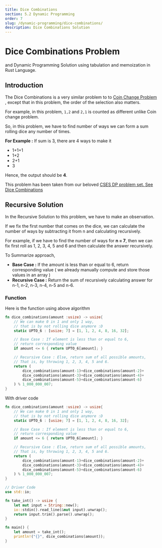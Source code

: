 ```yaml
---
title: Dice Combinations
section: 5.2 Dynamic Programming
order: 7
slug: /dynamic-programming/dice-combinations/
description: Dice Combinations Solution
---
```


# Dice Combinations Problem
and Dynamic Programming Solution using tabulation and memoization in Rust Language.

## Introduction

The Dice Combinations is a very similar problem to to [Coin Change Problem](/dynamic-programming/coin-change/) , except that in this problem, the order of the selection also matters.

For example, in this problem, `1,2` and `2,1` is counted as different unlike Coin change problem.

So, in this problem, we have to find number of ways we can form a sum rolling dice any number of times.

**For Example :** If sum is 3, there are 4 ways to make it

* 1+1+1
* 1+2
* 2+1
* 3

Hence, the output should be **4**.


This problem has been taken from our beloved [CSES DP problem set. See Dice Combinations](https://cses.fi/problemset/task/1633)

## Recursive Solution

In the Recursive Solution to this problem, we have to make an observation.

If we fix the first number that comes on the dice, we can calculate the number of ways by subtracting it from n and calculating recursively.

For example, if we have to find the number of ways for **n = 7**, then we can fix first roll as 1, 2, 3, 4, 5 and 6 and then calculate the answer recursively.

To Summarize approach,

- **Base Case :** If the amount is less than or equal to 6, return corresponding value ( we already manually compute and store those values in an array )
- **Recursive Case :** Return the sum of recursively calculating answer for n-1, n-2, n-3, n-4, n-5 and n-6.

### Function

Here is the function using above algorithm

```rust
fn dice_combinations(amount :usize) -> usize{
    // We can make 0 in 1 and only 1 way,
    // that is by not rolling dice anymore :D
    static UPTO_6 : [usize; 7] = [1, 1, 2, 4, 8, 16, 32];

    // Base Case : If element is less than or equal to 6,
    // return corresponding value
    if amount <= 6 { return UPTO_6[amount]; }

    // Recursive Case : Else, return sum of all possible amounts,
    // That is, by throwing 1, 2, 3, 4, 5 and 6.
    return (
        dice_combinations(amount-1)+dice_combinations(amount-2)+
        dice_combinations(amount-3)+dice_combinations(amount-4)+
        dice_combinations(amount-5)+dice_combinations(amount-6)
    ) % 1_000_000_007;
}
```

With driver code

```rust
fn dice_combinations(amount :usize) -> usize{
    // We can make 0 in 1 and only 1 way,
    // that is by not rolling dice anymore :D
    static UPTO_6 : [usize; 7] = [1, 1, 2, 4, 8, 16, 32];

    // Base Case : If element is less than or equal to 6,
    // return corresponding value
    if amount <= 6 { return UPTO_6[amount]; }

    // Recursive Case : Else, return sum of all possible amounts,
    // That is, by throwing 1, 2, 3, 4, 5 and 6.
    return (
        dice_combinations(amount-1)+dice_combinations(amount-2)+
        dice_combinations(amount-3)+dice_combinations(amount-4)+
        dice_combinations(amount-5)+dice_combinations(amount-6)
    ) % 1_000_000_007;
}

// Driver Code
use std::io;

fn take_int() -> usize {
    let mut input = String::new();
    io::stdin().read_line(&mut input).unwrap();
    return input.trim().parse().unwrap();
}

fn main() {
    let amount = take_int();
    println!("{}", dice_combinations(amount));
}
```
